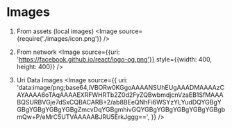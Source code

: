 # Images

1. From assets (local images)
<Image source={require('./images/icon.png')} />

2. From network
<Image
  source={{uri: 'https://facebook.github.io/react/logo-og.png'}}
  style={{width: 400, height: 400}}
/>

3. Uri Data Images
<Image
  source={{
    uri:
      'data:image/png;base64,iVBORw0KGgoAAAANSUhEUgAAADMAAAAzCAYAAAA6oTAqAAAAEXRFWHRTb2Z0d2FyZQBwbmdjcnVzaEB1SfMAAABQSURBVGje7dSxCQBACARB+2/ab8BEeQNhFi6WSYzYLYudDQYGBgYGBgYGBgYGBgYGBgZmcvDqYGBgmhivGQYGBgYGBgYGBgYGBgYGBgbmQw+P/eMrC5UTVAAAAABJRU5ErkJggg==',
  }}
/>

